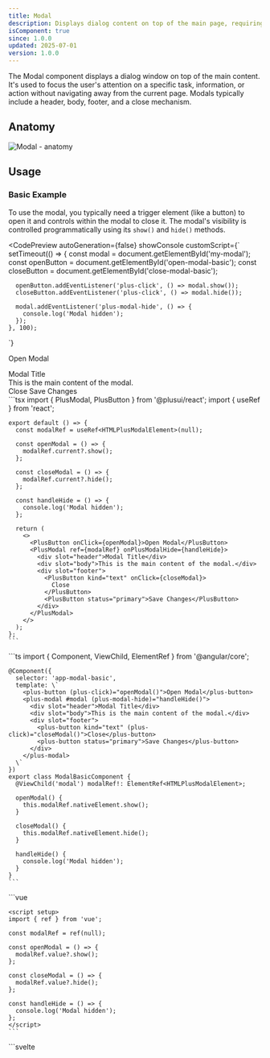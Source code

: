 ```yaml
---
title: Modal
description: Displays dialog content on top of the main page, requiring user interaction.
isComponent: true
since: 1.0.0
updated: 2025-07-01
version: 1.0.0
---
```




The Modal component displays a dialog window on top of the main content. It's used to focus the user's attention on a specific task, information, or action without navigating away from the current page. Modals typically include a header, body, footer, and a close mechanism.

## Anatomy

<Image src={anatomy} alt="Modal - anatomy" />

## Usage

### Basic Example

To use the modal, you typically need a trigger element (like a button) to open it and controls within the modal to close it. The modal's visibility is controlled programmatically using its `show()` and `hide()` methods.

<CodePreview 
  autoGeneration={false} 
  showConsole
  customScript={`
    setTimeout(() => {
      const modal = document.getElementById('my-modal');
      const openButton = document.getElementById('open-modal-basic');
      const closeButton = document.getElementById('close-modal-basic');

      openButton.addEventListener('plus-click', () => modal.show());
      closeButton.addEventListener('plus-click', () => modal.hide());

      modal.addEventListener('plus-modal-hide', () => {
        console.log('Modal hidden');
      });
    }, 100);
  `}
>
  <plus-button id="open-modal-basic">Open Modal</plus-button>

  <plus-modal id="my-modal">
    <div slot="header">Modal Title</div>
    <div slot="body">This is the main content of the modal.</div>
    <div slot="footer">
      <plus-button id="close-modal-basic" kind="text">Close</plus-button>
      <plus-button status="primary">Save Changes</plus-button>
    </div>
  </plus-modal>

  <Fragment slot="react">
    ```tsx
    import { PlusModal, PlusButton } from '@plusui/react';
    import { useRef } from 'react';

    export default () => {
      const modalRef = useRef<HTMLPlusModalElement>(null);

      const openModal = () => {
        modalRef.current?.show();
      };

      const closeModal = () => {
        modalRef.current?.hide();
      };

      const handleHide = () => {
        console.log('Modal hidden');
      };

      return (
        <>
          <PlusButton onClick={openModal}>Open Modal</PlusButton>
          <PlusModal ref={modalRef} onPlusModalHide={handleHide}>
            <div slot="header">Modal Title</div>
            <div slot="body">This is the main content of the modal.</div>
            <div slot="footer">
              <PlusButton kind="text" onClick={closeModal}>
                Close
              </PlusButton>
              <PlusButton status="primary">Save Changes</PlusButton>
            </div>
          </PlusModal>
        </>
      );
    };
    ```
  </Fragment>

  <Fragment slot="angular">
    ```ts
    import { Component, ViewChild, ElementRef } from '@angular/core';

    @Component({
      selector: 'app-modal-basic',
      template: \`
        <plus-button (plus-click)="openModal()">Open Modal</plus-button>
        <plus-modal #modal (plus-modal-hide)="handleHide()">
          <div slot="header">Modal Title</div>
          <div slot="body">This is the main content of the modal.</div>
          <div slot="footer">
            <plus-button kind="text" (plus-click)="closeModal()">Close</plus-button>
            <plus-button status="primary">Save Changes</plus-button>
          </div>
        </plus-modal>
      \`
    })
    export class ModalBasicComponent {
      @ViewChild('modal') modalRef!: ElementRef<HTMLPlusModalElement>;

      openModal() {
        this.modalRef.nativeElement.show();
      }

      closeModal() {
        this.modalRef.nativeElement.hide();
      }

      handleHide() {
        console.log('Modal hidden');
      }
    }
    ```
  </Fragment>

  <Fragment slot="vue">
    ```vue
    <template>
      <plus-button @plus-click="openModal">Open Modal</plus-button>
      <plus-modal ref="modalRef" @plus-modal-hide="handleHide">
        <div slot="header">Modal Title</div>
        <div slot="body">This is the main content of the modal.</div>
        <div slot="footer">
          <plus-button kind="text" @plus-click="closeModal">Close</plus-button>
          <plus-button status="primary">Save Changes</plus-button>
        </div>
      </plus-modal>
    </template>

    <script setup>
    import { ref } from 'vue';

    const modalRef = ref(null);

    const openModal = () => {
      modalRef.value?.show();
    };

    const closeModal = () => {
      modalRef.value?.hide();
    };

    const handleHide = () => {
      console.log('Modal hidden');
    };
    </script>
    ```
  </Fragment>

  <Fragment slot="svelte">
    ```svelte
    <script>
      import { PlusModal, PlusButton } from '@plusui/svelte';
      
      let modalRef;

      const openModal = () => {
        modalRef?.show();
      };

      const closeModal = () => {
        modalRef?.hide();
      };

      const handleHide = () => {
        console.log('Modal hidden');
      };
    </script>

    <PlusButton on:plus-click={openModal}>Open Modal</PlusButton>
    <PlusModal bind:this={modalRef} on:plus-modal-hide={handleHide}>
      <div slot="header">Modal Title</div>
      <div slot="body">This is the main content of the modal.</div>
      <div slot="footer">
        <PlusButton kind="text" on:plus-click={closeModal}>Close</PlusButton>
        <PlusButton status="primary">Save Changes</PlusButton>
      </div>
    </PlusModal>
    ```
  </Fragment>

  <Fragment slot="html">
    ```html
    <plus-button id="open-modal-basic">Open Modal</plus-button>

    <plus-modal id="my-modal">
      <div slot="header">Modal Title</div>
      <div slot="body">This is the main content of the modal.</div>
      <div slot="footer">
        <plus-button id="close-modal-basic" kind="text">Close</plus-button>
        <plus-button status="primary">Save Changes</plus-button>
      </div>
    </plus-modal>

    <script>
      const modal = document.getElementById('my-modal');
      const openButton = document.getElementById('open-modal-basic');
      const closeButton = document.getElementById('close-modal-basic');

      openButton.addEventListener('plus-click', () => modal.show());
      closeButton.addEventListener('plus-click', () => modal.hide());

      modal.addEventListener('plus-modal-hide', () => {
        console.log('Modal hidden');
      });
    </script>
    ```
  </Fragment>
</CodePreview>

### Size

The `size` prop controls the width of the modal dialog.

<CodePreview 
  autoGeneration={false}
  customScript={`
    setTimeout(() => {
      document.getElementById('open-sm-2').addEventListener('plus-click', () => document.getElementById('modal-sm-2').show());
      document.getElementById('close-sm-2').addEventListener('plus-click', () => document.getElementById('modal-sm-2').hide());
      document.getElementById('open-lg-2').addEventListener('plus-click', () => document.getElementById('modal-lg-2').show());
      document.getElementById('close-lg-2').addEventListener('plus-click', () => document.getElementById('modal-lg-2').hide());
      document.getElementById('open-full-2').addEventListener('plus-click', () => document.getElementById('modal-full-2').show());
      document.getElementById('close-full-2').addEventListener('plus-click', () => document.getElementById('modal-full-2').hide());
    }, 200);
  `}
  horizontal
>
  <plus-button id="open-sm-2">Small</plus-button>
  <plus-modal id="modal-sm-2" size="sm">
    <div slot="header">Small Modal</div>
    <div slot="body">Content for small modal...</div>
    <div slot="footer"><plus-button id="close-sm-2">Close</plus-button></div>
  </plus-modal>

  <plus-button id="open-lg-2">Large</plus-button>
  <plus-modal id="modal-lg-2" size="lg">
     <div slot="header">Large Modal</div>
     <div slot="body">Content for large modal...</div>
     <div slot="footer"><plus-button id="close-lg-2">Close</plus-button></div>
  </plus-modal>

  <plus-button id="open-full-2">Full Width</plus-button>
  <plus-modal id="modal-full-2" size="full">
     <div slot="header">Full Width Modal</div>
     <div slot="body">Content for full width modal...</div>
     <div slot="footer"><plus-button id="close-full-2">Close</plus-button></div>
  </plus-modal>

  <Fragment slot="react">
    ```tsx
    import { PlusModal, PlusButton } from '@plusui/react';
    import { useRef } from 'react';

    export default () => {
      const smallModalRef = useRef<HTMLPlusModalElement>(null);
      const largeModalRef = useRef<HTMLPlusModalElement>(null);
      const fullModalRef = useRef<HTMLPlusModalElement>(null);

      return (
        <div style={{ display: 'flex', gap: '10px', flexWrap: 'wrap' }}>
          <PlusButton onClick={() => smallModalRef.current?.show()}>Small</PlusButton>
          <PlusModal ref={smallModalRef} size="sm">
            <div slot="header">Small Modal</div>
            <div slot="body">Content for small modal...</div>
            <div slot="footer">
              <PlusButton onClick={() => smallModalRef.current?.hide()}>Close</PlusButton>
            </div>
          </PlusModal>

          <PlusButton onClick={() => largeModalRef.current?.show()}>Large</PlusButton>
          <PlusModal ref={largeModalRef} size="lg">
            <div slot="header">Large Modal</div>
            <div slot="body">Content for large modal...</div>
            <div slot="footer">
              <PlusButton onClick={() => largeModalRef.current?.hide()}>Close</PlusButton>
            </div>
          </PlusModal>

          <PlusButton onClick={() => fullModalRef.current?.show()}>Full Width</PlusButton>
          <PlusModal ref={fullModalRef} size="full">
            <div slot="header">Full Width Modal</div>
            <div slot="body">Content for full width modal...</div>
            <div slot="footer">
              <PlusButton onClick={() => fullModalRef.current?.hide()}>Close</PlusButton>
            </div>
          </PlusModal>
        </div>
      );
    };
    ```
  </Fragment>

  <Fragment slot="angular">
    ```ts
    import { Component, ViewChild, ElementRef } from '@angular/core';

    @Component({
      selector: 'app-modal-sizes',
      template: \`
        <div style="display: flex; gap: 10px; flex-wrap: wrap;">
          <plus-button (plus-click)="openSmallModal()">Small</plus-button>
          <plus-button (plus-click)="openLargeModal()">Large</plus-button>
          <plus-button (plus-click)="openFullModal()">Full Width</plus-button>
        </div>
        
        <plus-modal #smallModal size="sm">
          <div slot="header">Small Modal</div>
          <div slot="body">Content for small modal...</div>
          <div slot="footer">
            <plus-button (plus-click)="closeSmallModal()">Close</plus-button>
          </div>
        </plus-modal>

        <plus-modal #largeModal size="lg">
          <div slot="header">Large Modal</div>
          <div slot="body">Content for large modal...</div>
          <div slot="footer">
            <plus-button (plus-click)="closeLargeModal()">Close</plus-button>
          </div>
        </plus-modal>

        <plus-modal #fullModal size="full">
          <div slot="header">Full Width Modal</div>
          <div slot="body">Content for full width modal...</div>
          <div slot="footer">
            <plus-button (plus-click)="closeFullModal()">Close</plus-button>
          </div>
        </plus-modal>
      \`
    })
    export class ModalSizesComponent {
      @ViewChild('smallModal') smallModalRef!: ElementRef<HTMLPlusModalElement>;
      @ViewChild('largeModal') largeModalRef!: ElementRef<HTMLPlusModalElement>;
      @ViewChild('fullModal') fullModalRef!: ElementRef<HTMLPlusModalElement>;

      openSmallModal() { this.smallModalRef.nativeElement.show(); }
      closeSmallModal() { this.smallModalRef.nativeElement.hide(); }
      openLargeModal() { this.largeModalRef.nativeElement.show(); }
      closeLargeModal() { this.largeModalRef.nativeElement.hide(); }
      openFullModal() { this.fullModalRef.nativeElement.show(); }
      closeFullModal() { this.fullModalRef.nativeElement.hide(); }
    }
    ```
  </Fragment>

  <Fragment slot="vue">
    ```vue
    <template>
      <div style="display: flex; gap: 10px; flex-wrap: wrap;">
        <plus-button @plus-click="openSmallModal">Small</plus-button>
        <plus-button @plus-click="openLargeModal">Large</plus-button>
        <plus-button @plus-click="openFullModal">Full Width</plus-button>
      </div>
      
      <plus-modal ref="smallModalRef" size="sm">
        <div slot="header">Small Modal</div>
        <div slot="body">Content for small modal...</div>
        <div slot="footer">
          <plus-button @plus-click="closeSmallModal">Close</plus-button>
        </div>
      </plus-modal>

      <plus-modal ref="largeModalRef" size="lg">
        <div slot="header">Large Modal</div>
        <div slot="body">Content for large modal...</div>
        <div slot="footer">
          <plus-button @plus-click="closeLargeModal">Close</plus-button>
        </div>
      </plus-modal>

      <plus-modal ref="fullModalRef" size="full">
        <div slot="header">Full Width Modal</div>
        <div slot="body">Content for full width modal...</div>
        <div slot="footer">
          <plus-button @plus-click="closeFullModal">Close</plus-button>
        </div>
      </plus-modal>
    </template>

    <script setup>
    import { ref } from 'vue';

    const smallModalRef = ref(null);
    const largeModalRef = ref(null);
    const fullModalRef = ref(null);

    const openSmallModal = () => smallModalRef.value?.show();
    const closeSmallModal = () => smallModalRef.value?.hide();
    const openLargeModal = () => largeModalRef.value?.show();
    const closeLargeModal = () => largeModalRef.value?.hide();
    const openFullModal = () => fullModalRef.value?.show();
    const closeFullModal = () => fullModalRef.value?.hide();
    </script>
    ```
  </Fragment>

  <Fragment slot="svelte">
    ```svelte
    <script>
      import { PlusModal, PlusButton } from '@plusui/svelte';
      
      let smallModalRef, largeModalRef, fullModalRef;

      const openSmallModal = () => smallModalRef?.show();
      const closeSmallModal = () => smallModalRef?.hide();
      const openLargeModal = () => largeModalRef?.show();
      const closeLargeModal = () => largeModalRef?.hide();
      const openFullModal = () => fullModalRef?.show();
      const closeFullModal = () => fullModalRef?.hide();
    </script>

    <div style="display: flex; gap: 10px; flex-wrap: wrap;">
      <PlusButton on:plus-click={openSmallModal}>Small</PlusButton>
      <PlusButton on:plus-click={openLargeModal}>Large</PlusButton>
      <PlusButton on:plus-click={openFullModal}>Full Width</PlusButton>
    </div>

    <PlusModal bind:this={smallModalRef} size="sm">
      <div slot="header">Small Modal</div>
      <div slot="body">Content for small modal...</div>
      <div slot="footer">
        <PlusButton on:plus-click={closeSmallModal}>Close</PlusButton>
      </div>
    </PlusModal>

    <PlusModal bind:this={largeModalRef} size="lg">
      <div slot="header">Large Modal</div>
      <div slot="body">Content for large modal...</div>
      <div slot="footer">
        <PlusButton on:plus-click={closeLargeModal}>Close</PlusButton>
      </div>
    </PlusModal>

    <PlusModal bind:this={fullModalRef} size="full">
      <div slot="header">Full Width Modal</div>
      <div slot="body">Content for full width modal...</div>
      <div slot="footer">
        <PlusButton on:plus-click={closeFullModal}>Close</PlusButton>
      </div>
    </PlusModal>
    ```
  </Fragment>

  <Fragment slot="html">
    ```html
    <plus-button id="open-sm-2">Small</plus-button>
    <plus-modal id="modal-sm-2" size="sm">
      <div slot="header">Small Modal</div>
      <div slot="body">Content for small modal...</div>
      <div slot="footer"><plus-button id="close-sm-2">Close</plus-button></div>
    </plus-modal>

    <plus-button id="open-lg-2">Large</plus-button>
    <plus-modal id="modal-lg-2" size="lg">
       <div slot="header">Large Modal</div>
       <div slot="body">Content for large modal...</div>
       <div slot="footer"><plus-button id="close-lg-2">Close</plus-button></div>
    </plus-modal>

    <plus-button id="open-full-2">Full Width</plus-button>
    <plus-modal id="modal-full-2" size="full">
       <div slot="header">Full Width Modal</div>
       <div slot="body">Content for full width modal...</div>
       <div slot="footer"><plus-button id="close-full-2">Close</plus-button></div>
    </plus-modal>

    <script>
      document.getElementById('open-sm-2').addEventListener('plus-click', () => document.getElementById('modal-sm-2').show());
      document.getElementById('close-sm-2').addEventListener('plus-click', () => document.getElementById('modal-sm-2').hide());
      document.getElementById('open-lg-2').addEventListener('plus-click', () => document.getElementById('modal-lg-2').show());
      document.getElementById('close-lg-2').addEventListener('plus-click', () => document.getElementById('modal-lg-2').hide());
      document.getElementById('open-full-2').addEventListener('plus-click', () => document.getElementById('modal-full-2').show());
      document.getElementById('close-full-2').addEventListener('plus-click', () => document.getElementById('modal-full-2').hide());
    </script>
    ```
  </Fragment>
</CodePreview>

### Closing Behavior

Control how the modal closes using `close-on-backdrop` and `close-on-esc`.

<CodePreview 
  autoGeneration={false}
  customScript={`
    setTimeout(() => {
      document.getElementById('open-no-backdrop-3').addEventListener('plus-click', () => document.getElementById('modal-no-backdrop-3').show());
      document.getElementById('close-no-backdrop-3').addEventListener('plus-click', () => document.getElementById('modal-no-backdrop-3').hide());
      document.getElementById('open-no-esc-3').addEventListener('plus-click', () => document.getElementById('modal-no-esc-3').show());
      document.getElementById('close-no-esc-3').addEventListener('plus-click', () => document.getElementById('modal-no-esc-3').hide());
    }, 300);
  `}
  horizontal
>
  <plus-button id="open-no-backdrop-3">No Backdrop Close</plus-button>
  <plus-modal id="modal-no-backdrop-3" close-on-backdrop="false">
    <div slot="header">No Backdrop Close</div>
    <div slot="body">You must use the close button or Esc key.</div>
    <div slot="footer"><plus-button id="close-no-backdrop-3">Close</plus-button></div>
  </plus-modal>

  <plus-button id="open-no-esc-3">No Esc Close</plus-button>
  <plus-modal id="modal-no-esc-3" close-on-esc="false">
    <div slot="header">No Esc Close</div>
    <div slot="body">You must use the close button or click the backdrop.</div>
    <div slot="footer"><plus-button id="close-no-esc-3">Close</plus-button></div>
  </plus-modal>

  <Fragment slot="react">
    ```tsx
    import { PlusModal, PlusButton } from '@plusui/react';
    import { useRef } from 'react';

    export default () => {
      const noBackdropModalRef = useRef<HTMLPlusModalElement>(null);
      const noEscModalRef = useRef<HTMLPlusModalElement>(null);

      return (
        <div style={{ display: 'flex', gap: '10px' }}>
          <PlusButton onClick={() => noBackdropModalRef.current?.show()}>
            No Backdrop Close
          </PlusButton>
          <PlusModal ref={noBackdropModalRef} closeOnBackdrop={false}>
            <div slot="header">No Backdrop Close</div>
            <div slot="body">You must use the close button or Esc key.</div>
            <div slot="footer">
              <PlusButton onClick={() => noBackdropModalRef.current?.hide()}>
                Close
              </PlusButton>
            </div>
          </PlusModal>

          <PlusButton onClick={() => noEscModalRef.current?.show()}>
            No Esc Close
          </PlusButton>
          <PlusModal ref={noEscModalRef} closeOnEsc={false}>
            <div slot="header">No Esc Close</div>
            <div slot="body">You must use the close button or click the backdrop.</div>
            <div slot="footer">
              <PlusButton onClick={() => noEscModalRef.current?.hide()}>
                Close
              </PlusButton>
            </div>
          </PlusModal>
        </div>
      );
    };
    ```
  </Fragment>

  <Fragment slot="angular">
    ```ts
    import { Component, ViewChild, ElementRef } from '@angular/core';

    @Component({
      selector: 'app-modal-closing',
      template: \`
        <div style="display: flex; gap: 10px;">
          <plus-button (plus-click)="openNoBackdropModal()">No Backdrop Close</plus-button>
          <plus-button (plus-click)="openNoEscModal()">No Esc Close</plus-button>
        </div>
        
        <plus-modal #noBackdropModal [close-on-backdrop]="false">
          <div slot="header">No Backdrop Close</div>
          <div slot="body">You must use the close button or Esc key.</div>
          <div slot="footer">
            <plus-button (plus-click)="closeNoBackdropModal()">Close</plus-button>
          </div>
        </plus-modal>

        <plus-modal #noEscModal [close-on-esc]="false">
          <div slot="header">No Esc Close</div>
          <div slot="body">You must use the close button or click the backdrop.</div>
          <div slot="footer">
            <plus-button (plus-click)="closeNoEscModal()">Close</plus-button>
          </div>
        </plus-modal>
      \`
    })
    export class ModalClosingComponent {
      @ViewChild('noBackdropModal') noBackdropModalRef!: ElementRef<HTMLPlusModalElement>;
      @ViewChild('noEscModal') noEscModalRef!: ElementRef<HTMLPlusModalElement>;

      openNoBackdropModal() { this.noBackdropModalRef.nativeElement.show(); }
      closeNoBackdropModal() { this.noBackdropModalRef.nativeElement.hide(); }
      openNoEscModal() { this.noEscModalRef.nativeElement.show(); }
      closeNoEscModal() { this.noEscModalRef.nativeElement.hide(); }
    }
    ```
  </Fragment>

  <Fragment slot="vue">
    ```vue
    <template>
      <div style="display: flex; gap: 10px;">
        <plus-button @plus-click="openNoBackdropModal">No Backdrop Close</plus-button>
        <plus-button @plus-click="openNoEscModal">No Esc Close</plus-button>
      </div>
      
      <plus-modal ref="noBackdropModalRef" :close-on-backdrop="false">
        <div slot="header">No Backdrop Close</div>
        <div slot="body">You must use the close button or Esc key.</div>
        <div slot="footer">
          <plus-button @plus-click="closeNoBackdropModal">Close</plus-button>
        </div>
      </plus-modal>

      <plus-modal ref="noEscModalRef" :close-on-esc="false">
        <div slot="header">No Esc Close</div>
        <div slot="body">You must use the close button or click the backdrop.</div>
        <div slot="footer">
          <plus-button @plus-click="closeNoEscModal">Close</plus-button>
        </div>
      </plus-modal>
    </template>

    <script setup>
    import { ref } from 'vue';

    const noBackdropModalRef = ref(null);
    const noEscModalRef = ref(null);

    const openNoBackdropModal = () => noBackdropModalRef.value?.show();
    const closeNoBackdropModal = () => noBackdropModalRef.value?.hide();
    const openNoEscModal = () => noEscModalRef.value?.show();
    const closeNoEscModal = () => noEscModalRef.value?.hide();
    </script>
    ```
  </Fragment>

  <Fragment slot="svelte">
    ```svelte
    <script>
      import { PlusModal, PlusButton } from '@plusui/svelte';
      
      let noBackdropModalRef, noEscModalRef;

      const openNoBackdropModal = () => noBackdropModalRef?.show();
      const closeNoBackdropModal = () => noBackdropModalRef?.hide();
      const openNoEscModal = () => noEscModalRef?.show();
      const closeNoEscModal = () => noEscModalRef?.hide();
    </script>

    <div style="display: flex; gap: 10px;">
      <PlusButton on:plus-click={openNoBackdropModal}>No Backdrop Close</PlusButton>
      <PlusButton on:plus-click={openNoEscModal}>No Esc Close</PlusButton>
    </div>

    <PlusModal bind:this={noBackdropModalRef} closeOnBackdrop={false}>
      <div slot="header">No Backdrop Close</div>
      <div slot="body">You must use the close button or Esc key.</div>
      <div slot="footer">
        <PlusButton on:plus-click={closeNoBackdropModal}>Close</PlusButton>
      </div>
    </PlusModal>

    <PlusModal bind:this={noEscModalRef} closeOnEsc={false}>
      <div slot="header">No Esc Close</div>
      <div slot="body">You must use the close button or click the backdrop.</div>
      <div slot="footer">
        <PlusButton on:plus-click={closeNoEscModal}>Close</PlusButton>
      </div>
    </PlusModal>
    ```
  </Fragment>

  <Fragment slot="html">
    ```html
    <!-- This modal won't close by clicking the background -->
    <plus-button id="open-no-backdrop-3">No Backdrop Close</plus-button>
    <plus-modal id="modal-no-backdrop-3" close-on-backdrop="false">
      <div slot="header">No Backdrop Close</div>
      <div slot="body">You must use the close button or Esc key.</div>
      <div slot="footer"><plus-button id="close-no-backdrop-3">Close</plus-button></div>
    </plus-modal>

    <!-- This modal won't close by pressing Escape -->
    <plus-button id="open-no-esc-3">No Esc Close</plus-button>
    <plus-modal id="modal-no-esc-3" close-on-esc="false">
      <div slot="header">No Esc Close</div>
      <div slot="body">You must use the close button or click the backdrop.</div>
      <div slot="footer"><plus-button id="close-no-esc-3">Close</plus-button></div>
    </plus-modal>

    <script>
      document.getElementById('open-no-backdrop-3').addEventListener('plus-click', () => document.getElementById('modal-no-backdrop-3').show());
      document.getElementById('close-no-backdrop-3').addEventListener('plus-click', () => document.getElementById('modal-no-backdrop-3').hide());
      document.getElementById('open-no-esc-3').addEventListener('plus-click', () => document.getElementById('modal-no-esc-3').show());
      document.getElementById('close-no-esc-3').addEventListener('plus-click', () => document.getElementById('modal-no-esc-3').hide());
    </script>
    ```
  </Fragment>
</CodePreview>

## Visual Sections

### Layout & Spacing

<Image src={layoutSpacing} alt="Modal - layout spacing" />

### Light & Dark Mode

<Image src={lightDarkMode} alt="Modal - light & dark mode" />

## Accessibility (a11y)

*   **Keyboard Behavior:**
    *   When the modal is open, focus should be trapped within the modal. Users should be able to navigate interactive elements inside the modal using `Tab` and `Shift+Tab`. (Note: Focus trapping needs to be implemented by the developer or a utility library, as it's not built into the component's provided code snippet).
    *   The modal can be closed using the `Escape` key (if `close-on-esc` is true).
    *   The close button (`<slot name="close">` or default) should be focusable and activatable with `Enter` or `Space`.
*   **Screen Reader:**
    *   The component uses `role="dialog"` and `aria-modal="true"` to indicate its purpose and that interaction with the underlying page is blocked.
    *   `aria-hidden` is toggled based on the `isOpen` state to hide/show the modal from assistive technologies.
    *   It's recommended to set an accessible name for the modal using `aria-labelledby` pointing to the header slot's content ID, or `aria-label` directly on the `plus-modal` element, especially if the header is complex or absent.
    *   The default close button has an `aria-label="Close modal"`. If providing a custom close button via the `close` slot, ensure it also has an appropriate accessible label.
*   **Required Developer Actions:**
    *   Implement focus trapping when the modal is open to prevent users from tabbing outside the modal content.
    *   Provide a clear and descriptive header (`<slot name="header">`) or use `aria-label`/`aria-labelledby` on the `plus-modal` element.
    *   Ensure interactive elements within the modal body and footer are keyboard accessible.
    *   If using a custom close button in the `close` slot, provide an appropriate `aria-label`.

## API Reference

### Properties

| Name              | Type                                               | Default | Description                                            | Required |
|-------------------|----------------------------------------------------|---------|--------------------------------------------------------|----------|
| `size`            | `'sm' \| 'md' \| 'lg' \| 'xl' \| '2xl' \| 'full'` | `'md'`  | The size (width) of the modal.                         | No       |
| `isOpen`          | `boolean`                                          | `false` | Controls whether the modal is currently visible.       | No       |
| `fullWidth`       | `boolean`                                          | `false` | If true, the modal ignores the `size` prop and takes full width. | No       |
| `closeOnBackdrop` | `boolean`                                          | `true`  | Allows closing the modal by clicking the background overlay. | No       |
| `closeOnEsc`      | `boolean`                                          | `true`  | Allows closing the modal by pressing the Escape key.   | No       |
| `animationDuration` | `number`                                         | `300`   | Duration of the open/close animation in milliseconds.  | No       |


### Events

| Name                   | Payload Type        | Description                           |
|------------------------|---------------------|---------------------------------------|
| `plus-modal-before-show` | `CustomEvent<void>` | Fired just before the modal starts to open. |
| `plus-modal-show`      | `CustomEvent<void>` | Fired after the modal has fully opened.   |
| `plus-modal-before-hide` | `CustomEvent<void>` | Fired just before the modal starts to close. |
| `plus-modal-hide`      | `CustomEvent<void>` | Fired after the modal has fully closed.   |

### Methods

| Name      | Parameters | Returns | Description                                                                 |
|-----------|------------|---------|-----------------------------------------------------------------------------|
| `show()`  | —          | `void`  | Opens the modal. Triggers `plus-modal-before-show` and `plus-modal-show`. |
| `hide()`  | —          | `void`  | Closes the modal. Triggers `plus-modal-before-hide` and `plus-modal-hide`. |

### Slots

| Name      | Description                                                  |
|-----------|--------------------------------------------------------------|
| `header`  | Content for the modal's header area.                         |
| `body`    | The main content area of the modal.                          |
| `default` (unnamed) | Also used for the main content if `body` slot is not used. |
| `footer`  | Content for the modal's footer area (typically for buttons). |
| `close`   | Custom content for the close button (replaces the default X). |

### CSS Shadow Parts

| Part          | Description                            |
|---------------|----------------------------------------|
| `container`   | The main container element (includes overlay and modal). |
| `overlay`     | The background overlay element.        |
| `modal`       | The modal dialog window itself.        |
| `header`      | The header section of the modal.       |
| `body`        | The main content body section.         |
| `footer`      | The footer section of the modal.       |
| `close-button`| The close button element (default or slotted). |

